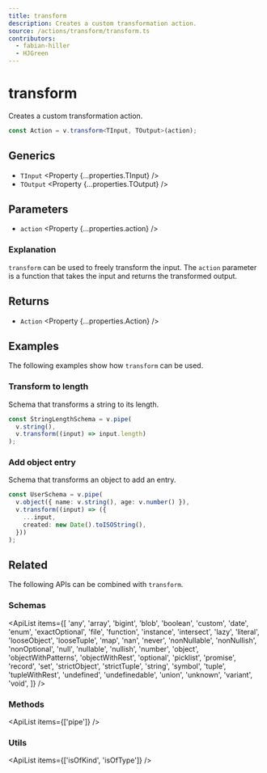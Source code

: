 ```yaml
---
title: transform
description: Creates a custom transformation action.
source: /actions/transform/transform.ts
contributors:
  - fabian-hiller
  - HJGreen
---
```



# transform

Creates a custom transformation action.

```ts
const Action = v.transform<TInput, TOutput>(action);
```

## Generics

- `TInput` <Property {...properties.TInput} />
- `TOutput` <Property {...properties.TOutput} />

## Parameters

- `action` <Property {...properties.action} />

### Explanation

`transform` can be used to freely transform the input. The `action` parameter is a function that takes the input and returns the transformed output.

## Returns

- `Action` <Property {...properties.Action} />

## Examples

The following examples show how `transform` can be used.

### Transform to length

Schema that transforms a string to its length.

```ts
const StringLengthSchema = v.pipe(
  v.string(),
  v.transform((input) => input.length)
);
```

### Add object entry

Schema that transforms an object to add an entry.

```ts
const UserSchema = v.pipe(
  v.object({ name: v.string(), age: v.number() }),
  v.transform((input) => ({
    ...input,
    created: new Date().toISOString(),
  }))
);
```

## Related

The following APIs can be combined with `transform`.

### Schemas

<ApiList
  items={[
    'any',
    'array',
    'bigint',
    'blob',
    'boolean',
    'custom',
    'date',
    'enum',
    'exactOptional',
    'file',
    'function',
    'instance',
    'intersect',
    'lazy',
    'literal',
    'looseObject',
    'looseTuple',
    'map',
    'nan',
    'never',
    'nonNullable',
    'nonNullish',
    'nonOptional',
    'null',
    'nullable',
    'nullish',
    'number',
    'object',
    'objectWithPatterns',
    'objectWithRest',
    'optional',
    'picklist',
    'promise',
    'record',
    'set',
    'strictObject',
    'strictTuple',
    'string',
    'symbol',
    'tuple',
    'tupleWithRest',
    'undefined',
    'undefinedable',
    'union',
    'unknown',
    'variant',
    'void',
  ]}
/>

### Methods

<ApiList items={['pipe']} />

### Utils

<ApiList items={['isOfKind', 'isOfType']} />
